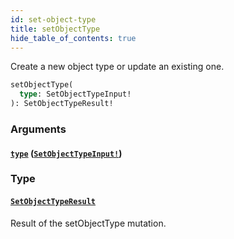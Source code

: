 ```yaml
---
id: set-object-type
title: setObjectType
hide_table_of_contents: true
---
```



Create a new object type or update an existing one.

```graphql
setObjectType(
  type: SetObjectTypeInput!
): SetObjectTypeResult!
```


### Arguments

#### [`type`](#) ([`SetObjectTypeInput!`](/docs/directory-guide/graphql/reference/schema/inputs/set-object-type-input))




### Type

#### [`SetObjectTypeResult`](/docs/directory-guide/graphql/reference/schema/objects/set-object-type-result)

Result of the setObjectType mutation.




